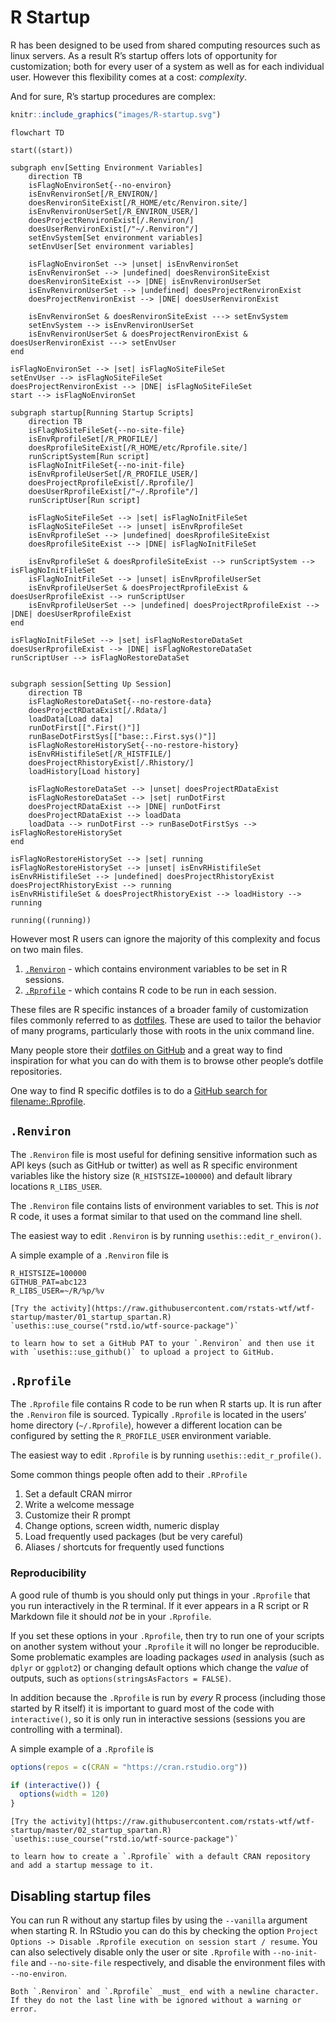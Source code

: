 # R Startup

R has been designed to be used from shared computing resources such as linux
servers. As a result R's startup offers lots of opportunity for customization;
both for every user of a system as well as for each individual user. However
this flexibility comes at a cost: _complexity_.

And for sure, R's startup procedures are complex:

```r
knitr::include_graphics("images/R-startup.svg")
```

```mermaid
flowchart TD

start((start))

subgraph env[Setting Environment Variables]
    direction TB
    isFlagNoEnvironSet{--no-environ}
    isEnvRenvironSet[/R_ENVIRON/]
    doesRenvironSiteExist[/R_HOME/etc/Renviron.site/]
    isEnvRenvironUserSet[/R_ENVIRON_USER/]
    doesProjectRenvironExist[/.Renviron/]
    doesUserRenvironExist[/"~/.Renviron"/]
    setEnvSystem[Set environment variables]
    setEnvUser[Set environment variables]

    isFlagNoEnvironSet --> |unset| isEnvRenvironSet
    isEnvRenvironSet --> |undefined| doesRenvironSiteExist
    doesRenvironSiteExist --> |DNE| isEnvRenvironUserSet
    isEnvRenvironUserSet --> |undefined| doesProjectRenvironExist
    doesProjectRenvironExist --> |DNE| doesUserRenvironExist

    isEnvRenvironSet & doesRenvironSiteExist ---> setEnvSystem
    setEnvSystem --> isEnvRenvironUserSet
    isEnvRenvironUserSet & doesProjectRenvironExist & doesUserRenvironExist ---> setEnvUser
end

isFlagNoEnvironSet --> |set| isFlagNoSiteFileSet
setEnvUser --> isFlagNoSiteFileSet
doesProjectRenvironExist --> |DNE| isFlagNoSiteFileSet
start --> isFlagNoEnvironSet

subgraph startup[Running Startup Scripts]
    direction TB
    isFlagNoSiteFileSet{--no-site-file}
    isEnvRprofileSet[/R_PROFILE/]
    doesRprofileSiteExist[/R_HOME/etc/Rprofile.site/]
    runScriptSystem[Run script]
    isFlagNoInitFileSet{--no-init-file}
    isEnvRprofileUserSet[/R_PROFILE_USER/]
    doesProjectRprofileExist[/.Rprofile/]
    doesUserRprofileExist[/"~/.Rprofile"/]
    runScriptUser[Run script]

    isFlagNoSiteFileSet --> |set| isFlagNoInitFileSet
    isFlagNoSiteFileSet --> |unset| isEnvRprofileSet
    isEnvRprofileSet --> |undefined| doesRprofileSiteExist
    doesRprofileSiteExist --> |DNE| isFlagNoInitFileSet

    isEnvRprofileSet & doesRprofileSiteExist --> runScriptSystem --> isFlagNoInitFileSet
    isFlagNoInitFileSet --> |unset| isEnvRprofileUserSet
    isEnvRprofileUserSet & doesProjectRprofileExist & doesUserRprofileExist --> runScriptUser
    isEnvRprofileUserSet --> |undefined| doesProjectRprofileExist --> |DNE| doesUserRprofileExist
end

isFlagNoInitFileSet --> |set| isFlagNoRestoreDataSet
doesUserRprofileExist --> |DNE| isFlagNoRestoreDataSet
runScriptUser --> isFlagNoRestoreDataSet


subgraph session[Setting Up Session]
    direction TB
    isFlagNoRestoreDataSet{--no-restore-data}
    doesProjectRDataExist[/.Rdata/]
    loadData[Load data]
    runDotFirst[[".First()"]]
    runBaseDotFirstSys[["base::.First.sys()"]]
    isFlagNoRestoreHistorySet{--no-restore-history}
    isEnvRHistifileSet[/R_HISTFILE/]
    doesProjectRhistoryExist[/.Rhistory/]
    loadHistory[Load history]

    isFlagNoRestoreDataSet --> |unset| doesProjectRDataExist
    isFlagNoRestoreDataSet --> |set| runDotFirst
    doesProjectRDataExist --> |DNE| runDotFirst
    doesProjectRDataExist --> loadData
    loadData --> runDotFirst --> runBaseDotFirstSys --> isFlagNoRestoreHistorySet
end

isFlagNoRestoreHistorySet --> |set| running
isFlagNoRestoreHistorySet --> |unset| isEnvRHistifileSet
isEnvRHistifileSet --> |undefined| doesProjectRhistoryExist
doesProjectRhistoryExist --> running
isEnvRHistifileSet & doesProjectRhistoryExist --> loadHistory --> running

running((running))
```

However most R users can ignore the majority of this complexity and focus on two main files.

1. [`.Renviron`](#renviron) - which contains environment variables to be set in R sessions.
2. [`.Rprofile`](#rprofile) - which contains R code to be run in each session.

These files are R specific instances of a broader family of customization files
commonly referred to as [dotfiles](https://www.quora.com/What-are-dotfiles). These are used to tailor the behavior of many programs, particularly those with roots in
the unix command line.

Many people store their [dotfiles on GitHub](https://dotfiles.github.io/) and a
great way to find inspiration for what you can do with them is to browse other
people's dotfile repositories.

One way to find R specific dotfiles is to do a [GitHub search for
filename:.Rprofile](https://github.com/search?q=filename%3A.Rprofile+interactive&type=Code).

## `.Renviron`

The `.Renviron` file is most useful for defining sensitive information such as
API keys (such as GitHub or twitter) as well as R specific environment
variables like the history size (`R_HISTSIZE=100000`) and default library locations `R_LIBS_USER`.

The `.Renviron` file contains lists of environment variables to set. This is
_not_ R code, it uses a format similar to that used on the command line shell.

The easiest way to edit `.Renviron` is by running `usethis::edit_r_environ()`.

A simple example of a `.Renviron` file is

```shell
R_HISTSIZE=100000
GITHUB_PAT=abc123
R_LIBS_USER=~/R/%p/%v
```

```block
[Try the activity](https://raw.githubusercontent.com/rstats-wtf/wtf-startup/master/01_startup_spartan.R) `usethis::use_course("rstd.io/wtf-source-package")`

to learn how to set a GitHub PAT to your `.Renviron` and then use it with `usethis::use_github()` to upload a project to GitHub.
```

## `.Rprofile`

The `.Rprofile` file contains R code to be run when R starts up. It is run
after the `.Renviron` file is sourced. Typically `.Rprofile` is located in the
users' home directory (`~/.Rprofile`), however a different location can be
configured by setting the `R_PROFILE_USER` environment variable.

The easiest way to edit `.Rprofile` is by running `usethis::edit_r_profile()`.

Some common things people often add to their `.RProfile`

1. Set a default CRAN mirror
3. Write a welcome message
2. Customize their R prompt
4. Change options, screen width, numeric display
5. Load frequently used packages (but be very careful)
6. Aliases / shortcuts for frequently used functions

### Reproducibility

A good rule of thumb is you should only put things in your `.Rprofile` that you
run interactively in the R terminal. If it ever appears in a R script or R
Markdown file it should _not_ be in your `.Rprofile`.

If you set these options in your
`.Rprofile`, then try to run one of your scripts on another system without your
`.Rprofile` it will no longer be reproducible. Some problematic examples are
loading packages _used_ in analysis (such as `dplyr` or `ggplot2`) or
changing default options which change the _value_ of outputs, such as
`options(stringsAsFactors = FALSE)`. 

In addition because the `.Rprofile` is run by _every_ R process (including
those started by R itself) it is important to guard most of the code with
`interactive()`, so it is only run in interactive sessions (sessions you are
controlling with a terminal).

A simple example of a `.Rprofile` is

```r
options(repos = c(CRAN = "https://cran.rstudio.org"))

if (interactive()) {
  options(width = 120)
}
```

```block
[Try the activity](https://raw.githubusercontent.com/rstats-wtf/wtf-startup/master/02_startup_spartan.R) `usethis::use_course("rstd.io/wtf-source-package")`

to learn how to create a `.Rprofile` with a default CRAN repository and add a startup message to it.
```

## Disabling startup files

You can run R without any startup files by using the `--vanilla` argument when
starting R. In RStudio you can do this by checking the option `Project Options -> Disable .Rprofile execution on
session start / resume`. You can also selectively disable only the user or site
`.Rprofile` with `--no-init-file` and `--no-site-file` respectively, and disable
the environment files with `--no-environ`.

```block
Both `.Renviron` and `.Rprofile` _must_ end with a newline character. If they do not the last line with be ignored without a warning or error.
```
